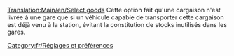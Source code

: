 [[Translation:Main/en/Select goods]]
Cette option fait qu'une cargaison n'est livrée à une gare que si un véhicule capable de transporter cette cargaison est déjà venu à la station, évitant la constitution de stocks inutilisés dans les gares.

[[Category:fr/Réglages et préférences]]
{{fr/Amorce}}
